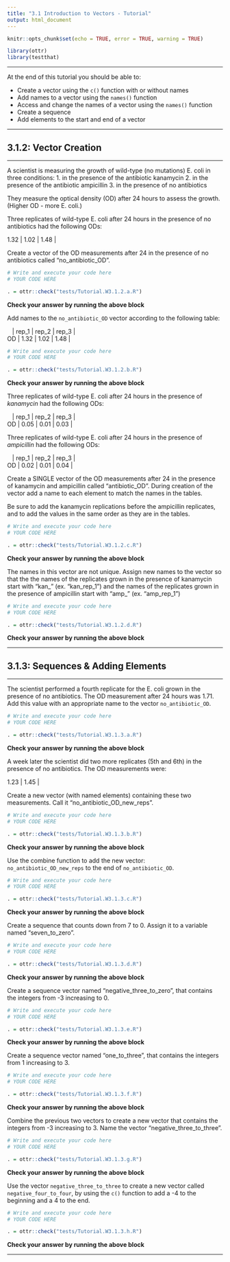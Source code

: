 ```yaml
---
title: "3.1 Introduction to Vectors - Tutorial"
output: html_document
---
```


```r
knitr::opts_chunk$set(echo = TRUE, error = TRUE, warning = TRUE)

library(ottr)
library(testthat)
```

---

At the end of this tutorial you should be able to:

* Create a vector using the `c()` function with or without names
* Add names to a vector using the `names()` function
* Access and change the names of a vector using the `names()` function
* Create a sequence 
* Add elements to the start and end of a vector

---

## 3.1.2: Vector Creation

---

A scientist is measuring the growth of wild-type (no mutations) E. coli in three conditions:
1. in the presence of the antibiotic kanamycin
2. in the presence of the antibiotic ampicillin
3. in the presence of no antibiotics

They measure the optical density (OD) after 24 hours to assess the growth. (Higher OD - more E. coli.)

Three replicates of wild-type E. coli after 24 hours in the presence of no antibiotics had the following ODs:

| 1.32 | 1.02 | 1.48 |

Create a vector of the OD measurements after 24 in the presence of no antibiotics called "no_antibiotic_OD". 
```r
# Write and execute your code here
# YOUR CODE HERE
```

```r
. = ottr::check("tests/Tutorial.W3.1.2.a.R")
```
**Check your answer by running the above block** 

Add names to the `no_antibiotic_OD` vector according to the following table:

|    | rep_1 | rep_2 | rep_3 |
| OD | 1.32  | 1.02  | 1.48  |
```r
# Write and execute your code here
# YOUR CODE HERE
```

```r
. = ottr::check("tests/Tutorial.W3.1.2.b.R")
```
**Check your answer by running the above block** 

Three replicates of wild-type E. coli after 24 hours in the presence of *kanamycin* had the following ODs:

|    | rep_1 | rep_2 | rep_3 |
| OD | 0.05  | 0.01  | 0.03  | 

Three replicates of wild-type E. coli after 24 hours in the presence of *ampicillin* had the following ODs:

|    | rep_1 | rep_2 | rep_3 |
| OD | 0.02  | 0.01  | 0.04  |

Create a SINGLE vector of the OD measurements after 24 in the presence of kanamycin and ampicillin called "antibiotic_OD". During creation of the vector add a name to each element to match the names in the tables. 

Be sure to add the kanamycin replications before the ampicillin replicates, and to add the values in the same order as they are in the tables.
```r
# Write and execute your code here
# YOUR CODE HERE
```

```r
. = ottr::check("tests/Tutorial.W3.1.2.c.R")
```
**Check your answer by running the above block** 

The names in this vector are not unique. Assign new names to the vector so that the the names of the replicates grown in the presence of kanamycin start with "kan_" (ex. "kan_rep_1") and the names of the replicates grown in the presence of ampicillin start with "amp_" (ex. "amp_rep_1")
```r
# Write and execute your code here
# YOUR CODE HERE
```

```r
. = ottr::check("tests/Tutorial.W3.1.2.d.R")
```
**Check your answer by running the above block** 

---

## 3.1.3: Sequences & Adding Elements

---

The scientist performed a fourth replicate for the E. coli grown in the presence of no antibiotics. The OD measurement after 24 hours was 1.71. Add this value with an appropriate name to the vector `no_antibiotic_OD`. 
```r
# Write and execute your code here
# YOUR CODE HERE
```

```r
. = ottr::check("tests/Tutorial.W3.1.3.a.R")
```
**Check your answer by running the above block** 

A week later the scientist did two more replicates (5th and 6th) in the presence of no antibiotics. The OD measurements were:

| 1.23 | 1.45 |

Create a new vector (with named elements) containing these two measurements. Call it "no_antibiotic_OD_new_reps".
```r
# Write and execute your code here
# YOUR CODE HERE
```

```r
. = ottr::check("tests/Tutorial.W3.1.3.b.R")
```
**Check your answer by running the above block** 

Use the combine function to add the new vector: `no_antibiotic_OD_new_reps` to the end of `no_antibiotic_OD`.
```r
# Write and execute your code here
# YOUR CODE HERE
```

```r
. = ottr::check("tests/Tutorial.W3.1.3.c.R")
```
**Check your answer by running the above block** 

Create a sequence that counts down from 7 to 0. Assign it to a variable named "seven_to_zero".
```r
# Write and execute your code here
# YOUR CODE HERE
```

```r
. = ottr::check("tests/Tutorial.W3.1.3.d.R")
```
**Check your answer by running the above block** 

Create a sequence vector named "negative_three_to_zero", that contains the integers from -3 increasing to 0.
```r
# Write and execute your code here
# YOUR CODE HERE
```

```r
. = ottr::check("tests/Tutorial.W3.1.3.e.R")
```
**Check your answer by running the above block** 

Create a sequence vector named "one_to_three", that contains the integers from 1 increasing to 3.
```r
# Write and execute your code here
# YOUR CODE HERE
```

```r
. = ottr::check("tests/Tutorial.W3.1.3.f.R")
```
**Check your answer by running the above block** 

Combine the previous two vectors to create a new vector that contains the integers from -3 increasing to 3. Name the vector "negative_three_to_three".
```r
# Write and execute your code here
# YOUR CODE HERE
```

```r
. = ottr::check("tests/Tutorial.W3.1.3.g.R")
```
**Check your answer by running the above block** 

Use the vector `negative_three_to_three` to create a new vector called `negative_four_to_four`, by using the `c()` function to add a -4 to the beginning and a 4 to the end.
```r
# Write and execute your code here
# YOUR CODE HERE
```

```r
. = ottr::check("tests/Tutorial.W3.1.3.h.R")
```
**Check your answer by running the above block** 

---